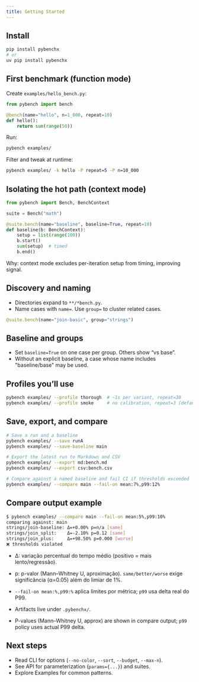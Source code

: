 ```yaml
---
title: Getting Started
---
```


## Install

```bash
pip install pybenchx
# or
uv pip install pybenchx
```

## First benchmark (function mode)

Create `examples/hello_bench.py`:

```python
from pybench import bench

@bench(name="hello", n=1_000, repeat=10)
def hello():
    return sum(range(50))
```

Run:

```bash
pybench examples/
```

Filter and tweak at runtime:

```bash
pybench examples/ -k hello -P repeat=5 -P n=10_000
```

## Isolating the hot path (context mode)

```python
from pybench import Bench, BenchContext

suite = Bench("math")

@suite.bench(name="baseline", baseline=True, repeat=10)
def baseline(b: BenchContext):
    setup = list(range(100))
    b.start()
    sum(setup)  # timed
    b.end()
```

Why: context mode excludes per-iteration setup from timing, improving signal.

## Discovery and naming

- Directories expand to `**/*bench.py`.
- Name cases with `name=`. Use `group=` to cluster related cases.

```python
@suite.bench(name="join-basic", group="strings")
```

## Baseline and groups

- Set `baseline=True` on one case per group. Others show “vs base”.
- Without an explicit baseline, a case whose name includes "baseline/base" may be used.

## Profiles you’ll use

```bash
pybench examples/ --profile thorough  # ~1s per variant, repeat=30
pybench examples/ --profile smoke     # no calibration, repeat=3 (default)
```

## Save, export, and compare

```bash
# Save a run and a baseline
pybench examples/ --save runA
pybench examples/ --save-baseline main

# Export the latest run to Markdown and CSV
pybench examples/ --export md:bench.md
pybench examples/ --export csv:bench.csv

# Compare against a named baseline and fail CI if thresholds exceeded
pybench examples/ --compare main --fail-on mean:7%,p99:12%
```

## Compare output example

```bash
$ pybench examples/ --compare main --fail-on mean:5%,p99:10%
comparing against: main
strings/join-baseline: Δ=+0.00% p=n/a [same]
strings/join_split:    Δ=-2.10% p=0.12 [same]
strings/join_plus:     Δ=+98.50% p=0.000 [worse]
❌ thresholds violated
```

- Δ: variação percentual do tempo médio (positivo = mais lento/regressão).
- p: p-valor (Mann–Whitney U, aproximação). `same/better/worse` exige significância (α=0.05) além do limiar de 1%.
- `--fail-on mean:%,p99:%` aplica limites por métrica; `p99` usa delta real do P99.

- Artifacts live under `.pybenchx/`.
- P-values (Mann–Whitney U, approx) are shown in compare output; `p99` policy uses actual P99 delta.

## Next steps

- Read CLI for options (`--no-color`, `--sort`, `--budget`, `--max-n`).
- See API for parameterization (`params={...}`) and suites.
- Explore Examples for common patterns.
